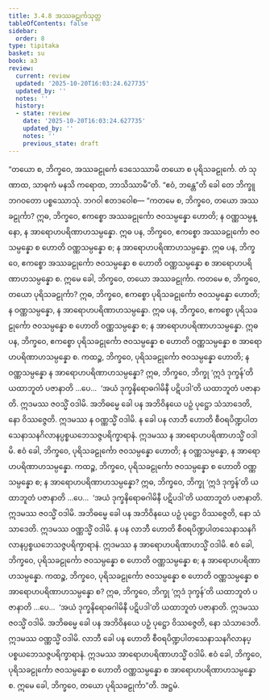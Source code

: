 ```yaml
---
title: 3.4.8 အဿခဠုင်္ကသုတ္တ
tableOfContents: false
sidebar:
  order: 8
type: tipitaka
basket: su
book: a3
review:
  current: review
  updated: '2025-10-20T16:03:24.627735'
  updated_by: ''
  notes: ''
  history:
  - state: review
    date: '2025-10-20T16:03:24.627735'
    updated_by: ''
    notes: ''
    previous_state: draft
---
```



<DynamicBreadcrumb />


<ReviewStatus review={frontmatter.review} showDetails={true} />

<HypothesisAnnotation frontmatter={frontmatter} />

<Division number="141" book="a3" e="ch" v="15" p="291">

<Paragraph number="1034" book="a3">
“တယော စ, ဘိက္ခဝေ, အဿခဠုင်္ကေ ဒေသေဿာမိ တယော စ ပုရိသခဠုင်္ကေ. တံ သုဏာထ, သာဓုကံ မနသိ ကရောထ, ဘာသိဿာမီ”တိ. “ဧဝံ, ဘန္တေ”တိ ခေါ တေ ဘိက္ခူ ဘဂဝတော ပစ္စဿောသုံ. ဘဂဝါ ဧတဒဝေါစ—
</Paragraph>

<Paragraph number="1035" book="a3">
“ကတမေ စ, ဘိက္ခဝေ, တယော အဿခဠုင်္ကာ? ဣဓ, ဘိက္ခဝေ, ဧကစ္စော အဿခဠုင်္ကော ဇဝသမ္ပန္နော ဟောတိ; န ဝဏ္ဏသမ္ပန္နော, န အာရောဟပရိဏာဟသမ္ပန္နော. ဣဓ ပန, ဘိက္ခဝေ, ဧကစ္စော အဿခဠုင်္ကော ဇဝသမ္ပန္နော စ ဟောတိ ဝဏ္ဏသမ္ပန္နော စ; န အာရောဟပရိဏာဟသမ္ပန္နော. ဣဓ ပန, ဘိက္ခဝေ, ဧကစ္စော အဿခဠုင်္ကော ဇဝသမ္ပန္နော စ ဟောတိ ဝဏ္ဏသမ္ပန္နော စ အာရောဟပရိဏာဟသမ္ပန္နော စ. ဣမေ ခေါ, ဘိက္ခဝေ, တယော အဿခဠုင်္ကာ.
</Paragraph>

<Paragraph number="1036" book="a3">
ကတမေ စ, ဘိက္ခဝေ, တယော ပုရိသခဠုင်္ကာ? ဣဓ, ဘိက္ခဝေ, ဧကစ္စော ပုရိသခဠုင်္ကော ဇဝသမ္ပန္နော ဟောတိ; န ဝဏ္ဏသမ္ပန္နော, န အာရောဟပရိဏာဟသမ္ပန္နော. ဣဓ ပန, ဘိက္ခဝေ, ဧကစ္စော ပုရိသခဠုင်္ကော ဇဝသမ္ပန္နော စ ဟောတိ ဝဏ္ဏသမ္ပန္နော စ; န အာရောဟပရိဏာဟသမ္ပန္နော. ဣဓ ပန, ဘိက္ခဝေ, ဧကစ္စော ပုရိသခဠုင်္ကော ဇဝသမ္ပန္နော စ ဟောတိ ဝဏ္ဏသမ္ပန္နော စ အာရောဟပရိဏာဟသမ္ပန္နော စ.
</Paragraph>

<Paragraph number="1037" book="a3">
ကထဉ္စ, ဘိက္ခဝေ, ပုရိသခဠုင်္ကော ဇဝသမ္ပန္နော ဟောတိ; န ဝဏ္ဏသမ္ပန္နော န အာရောဟပရိဏာဟသမ္ပန္နော? ဣဓ, ဘိက္ခဝေ, ဘိက္ခု ‘ဣဒံ ဒုက္ခန်’တိ ယထာဘူတံ ပဇာနာတိ …ပေ…  ‘အယံ ဒုက္ခနိရောဓဂါမိနီ ပဋိပဒါ’တိ ယထာဘူတံ ပဇာနာတိ. ဣဒမဿ ဇဝသ္မိံ ဝဒါမိ. အဘိဓမ္မေ ခေါ ပန အဘိဝိနယေ ပဉှံ ပုဋ္ဌော သံသာဒေတိ, နော ဝိဿဇ္ဇေတိ. ဣဒမဿ န ဝဏ္ဏသ္မိံ ဝဒါမိ. န ခေါ ပန လာဘီ ဟောတိ စီဝရပိဏ္ဍပါတသေနာသနဂိလာနပ္ပစ္စယဘေသဇ္ဇပရိက္ခာရာနံ. ဣဒမဿ န အာရောဟပရိဏာဟသ္မိံ ဝဒါမိ. ဧဝံ ခေါ, ဘိက္ခဝေ, ပုရိသခဠုင်္ကော ဇဝသမ္ပန္နော ဟောတိ; န ဝဏ္ဏသမ္ပန္နော, န အာရောဟပရိဏာဟသမ္ပန္နော.
</Paragraph>

<Paragraph number="1038" book="a3">
ကထဉ္စ, ဘိက္ခဝေ, ပုရိသခဠုင်္ကော ဇဝသမ္ပန္နော စ ဟောတိ ဝဏ္ဏသမ္ပန္နော စ; န အာရောဟပရိဏာဟသမ္ပန္နော? ဣဓ, ဘိက္ခဝေ, ဘိက္ခု ‘ဣဒံ ဒုက္ခန်’တိ ယထာဘူတံ ပဇာနာတိ …ပေ…  ‘အယံ ဒုက္ခနိရောဓဂါမိနီ ပဋိပဒါ’တိ ယထာဘူတံ ပဇာနာတိ. ဣဒမဿ ဇဝသ္မိံ ဝဒါမိ. အဘိဓမ္မေ ခေါ ပန အဘိဝိနယေ ပဉှံ ပုဋ္ဌော ဝိဿဇ္ဇေတိ, နော သံသာဒေတိ. ဣဒမဿ ဝဏ္ဏသ္မိံ ဝဒါမိ. န ပန လာဘီ ဟောတိ စီဝရပိဏ္ဍပါတသေနာသနဂိလာနပ္ပစ္စယဘေသဇ္ဇပရိက္ခာရာနံ. ဣဒမဿ န အာရောဟပရိဏာဟသ္မိံ ဝဒါမိ. ဧဝံ ခေါ, ဘိက္ခဝေ, ပုရိသခဠုင်္ကော ဇဝသမ္ပန္နော စ ဟောတိ ဝဏ္ဏသမ္ပန္နော စ; န အာရောဟပရိဏာဟသမ္ပန္နော.
</Paragraph>

<Paragraph number="1039" book="a3">
ကထဉ္စ, ဘိက္ခဝေ, ပုရိသခဠုင်္ကော ဇဝသမ္ပန္နော စ ဟောတိ ဝဏ္ဏသမ္ပန္နော စ အာရောဟပရိဏာဟသမ္ပန္နော စ? ဣဓ, ဘိက္ခဝေ, ဘိက္ခု ‘ဣဒံ ဒုက္ခန်’တိ ယထာဘူတံ ပဇာနာတိ …ပေ…  ‘အယံ ဒုက္ခနိရောဓဂါမိနီ ပဋိပဒါ’တိ ယထာဘူတံ ပဇာနာတိ. ဣဒမဿ ဇဝသ္မိံ ဝဒါမိ. အဘိဓမ္မေ ခေါ ပန အဘိဝိနယေ ပဉှံ ပုဋ္ဌော ဝိဿဇ္ဇေတိ, နော သံသာဒေတိ. ဣဒမဿ ဝဏ္ဏသ္မိံ ဝဒါမိ. လာဘီ ခေါ ပန ဟောတိ စီဝရပိဏ္ဍပါတသေနာသနဂိလာနပ္ပစ္စယဘေသဇ္ဇပရိက္ခာရာနံ. ဣဒမဿ အာရောဟပရိဏာဟသ္မိံ ဝဒါမိ. ဧဝံ ခေါ, ဘိက္ခဝေ, ပုရိသခဠုင်္ကော ဇဝသမ္ပန္နော စ ဟောတိ ဝဏ္ဏသမ္ပန္နော စ အာရောဟပရိဏာဟသမ္ပန္နော စ. ဣမေ ခေါ, ဘိက္ခဝေ, တယော ပုရိသခဠုင်္ကာ”တိ.

</Paragraph>
</Division>

<Paragraph number="1040" type="center" book="a3">
အဋ္ဌမံ.
</Paragraph>